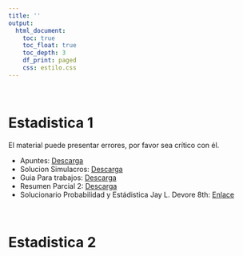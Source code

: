 ```yaml
---
title: ''
output:
  html_document:
    toc: true
    toc_float: true
    toc_depth: 3
    df_print: paged
    css: estilo.css
---
```

<br>

# **Estadistica 1**

El material puede presentar errores, por favor sea crítico con él.

- Apuntes: <a href="Documentos/Resumen est.pdf" class= "download" title= "Apuntes" target="_blank" > Descarga </a>
- Solucion Simulacros: <a href="Documentos/Simulacros est.pdf" class="download" title="Simulacros"target="_blank"> Descarga</a> 
- Guia Para trabajos: <a href="Documentos/Trabajos est.pdf" class="download" title="Trabajos"target="_blank"> Descarga</a> 
- Resumen Parcial 2: <a href="Documentos/Parcial 2 est.pdf" class="download" title="Parcial 2"target="_blank"> Descarga</a> 
-  Solucionario Probabilidad y Estádistica Jay L. Devore 8th: <a href="https://www.slader.com/textbook/9780538733526-probability-and-statistics-for-engineering-and-the-sciences-8th-edition/" target="_blank">Enlace</a>

<br>

# **Estadistica 2**

